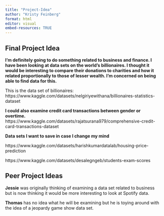 ```yaml
---
title: "Project-Idea"
author: "Kristy Feinberg"
format: html
editor: visual
embed-resources: TRUE
---
```


## Final Project Idea

**I'm definitely going to do something related to business and finance. I have been looking at data sets on the world's billionaires. I thought it would be interesting to compare their donations to charities and how it related proportionally to those of lesser wealth. I'm concerned on being able to find data for this.**

This is the data set of billionaires: https://www.kaggle.com/datasets/nelgiriyewithana/billionaires-statistics-dataset

**I could also examine credit card transactions between gender or overtime.** \
https://www.kaggle.com/datasets/rajatsurana979/comprehensive-credit-card-transactions-dataset

**Data sets I want to save in case I change my mind**

https://www.kaggle.com/datasets/harishkumardatalab/housing-price-prediction

https://www.kaggle.com/datasets/desalegngeb/students-exam-scores

## Peer Project Ideas

**Jessie** was originally thinking of examining a data set related to business but is now thinking it would be more interesting to look at Spotify data.

**Thomas** has no idea what he will be examining but he is toying around with the idea of a jeopardy game show data set.

 

